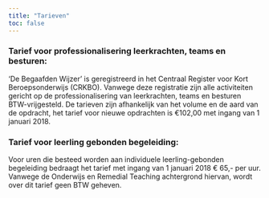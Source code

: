 ```yaml
---
title: "Tarieven"
toc: false
---
```


### Tarief voor professionalisering leerkrachten, teams en besturen:

'De Begaafden Wijzer' is geregistreerd in het Centraal Register voor Kort Beroepsonderwijs (CRKBO). Vanwege deze registratie zijn alle activiteiten gericht op de professionalisering van leerkrachten, teams en besturen BTW-vrijgesteld. De tarieven zijn afhankelijk van het volume en de aard van de opdracht, het tarief voor nieuwe opdrachten is €102,00 met ingang van 1 januari 2018.

### Tarief voor leerling gebonden begeleiding:

Voor uren die besteed worden aan individuele leerling-gebonden begeleiding bedraagt het tarief met ingang van 1 januari 2018 € 65,- per uur. Vanwege de Onderwijs en Remedial Teaching achtergrond hiervan, wordt over dit tarief geen BTW geheven.
